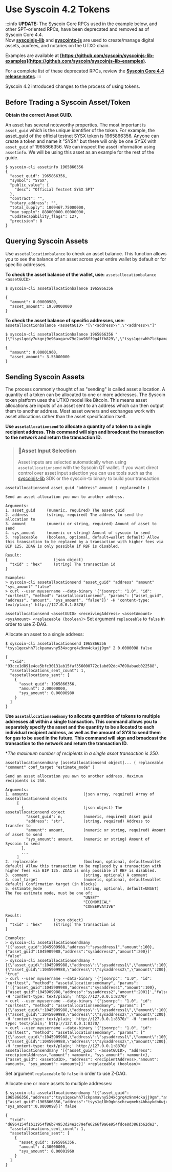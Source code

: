 # Use Syscoin 4.2 Tokens

:::info
**UPDATE:** The Syscoin Core RPCs used in the example below, and other SPT-oriented RPCs, have been deprecated and removed as of Syscoin Core 4.4.  
Now **[syscoinjs-lib](https://github.com/syscoin/syscoinjs-lib)** and **[syscointx-js](https://github.com/syscoin/syscointx-js)** are used to create/manage digital assets, auxfees, and notaries on the UTXO chain.

Examples are available at **[https://github.com/syscoin/syscoinjs-lib-examples](https://github.com/syscoin/syscoinjs-lib-examples)**.

For a complete list of these deprecated RPCs, review the **[Syscoin Core 4.4 release notes](https://github.com/syscoin/syscoin/blob/master/doc/release-notes/release-notes-4.4.0.md)**.
:::

Syscoin 4.2 introduced changes to the process of using tokens.

## Before Trading a Syscoin Asset/Token

**Obtain the correct Asset GUID.**

An asset has several noteworthy properties. The most important is `asset_guid` which is the unique identifier of the token. For example, the asset_guid of the official testnet SYSX token is 1965866356. Anyone can create a token and name it "SYSX" but there will only be one SYSX with `asset_guid` of 1965866356. We can inspect the asset information using `assetinfo`. We will be using this asset as an example for the rest of the guide.

```text
$ syscoin-cli assetinfo 1965866356
{
  "asset_guid": 1965866356,
  "symbol": "SYSX",
  "public_value": {
    "desc": "Official Testnet SYSX SPT"
  },
  "contract": "",
  "notary_address": "",
  "total_supply": 1009467.75000000,
  "max_supply": 888000000.00000000,
  "updatecapability_flags": 127,
  "precision": 8
}
```

## Querying Syscoin Assets

Use `assetallocationbalance` to check an asset balance. This function allows you to see the balance of an asset across your entire wallet by default or for specific addresses.

**To check the asset balance of the wallet, use:**
`assetallocationbalance <assetGUID>`

```text
$ syscoin-cli assetallocationbalance 1965866356

{
  "amount": 0.00000980,
  "asset_amount": 19.00000000
}
```

**To check the asset balance of specific addresses, use:**
`assetallocationbalance <assetGUID> "[\"<address>\",\"<address>\"]"`

```text
$ syscoin-cli assetallocationbalance 1965866356 "[\"tsys1qedy7ukgnj9e96axgarw79e2au98ff9g4ffh829\",\"tsys1qecwhh7lckpamavny534xcgrq4z9nm4ckajj9gm\"]"

{
  "amount": 0.00001960,
  "asset_amount": 3.55000000
}
```

## Sending Syscoin Assets

The process commonly thought of as "sending" is called asset allocation. A quantity of a token can be allocated to one or more addresses. The Syscoin token platform uses the UTXO model like Bitcoin. This means asset allocations are inputs of an asset sent to an address which can then output them to another address. Most asset owners and exchanges work with asset allocations rather than the asset specification itself.

**Use `assetallocationsend` to allocate a quantity of a token to a single recipient address. This command will sign and broadcast the transaction to the network and return the transaction ID.**

> ### 📘Asset Input Selection
>
> Asset inputs are selected automatically when using `assetallocationsend` with the Syscoin QT wallet. If you want direct control over asset input selection you can use tools such as the [syscoinjs-lib](https://github.com/syscoin/syscoinjs-lib) SDK or the syscoin-tx binary to build your transaction.

```text
assetallocationsend asset_guid "address" amount ( replaceable )

Send an asset allocation you own to another address.

Arguments:
1. asset_guid     (numeric, required) The asset guid
2. address        (string, required) The address to send the allocation to
3. amount         (numeric or string, required) Amount of asset to send
4. sys_amount     (numeric or string) Amount of syscoin to send
5. replaceable    (boolean, optional, default=wallet default) Allow this transaction to be replaced by a transaction with higher fees via BIP 125. ZDAG is only possible if RBF is disabled.

Result:
{                    (json object)
  "txid" : "hex"     (string) The transaction id
}

Examples:
> syscoin-cli assetallocationsend "asset_guid" "address" "amount" "sys_amount" "false"
> curl --user myusername --data-binary '{"jsonrpc": "1.0", "id": "curltest", "method": "assetallocationsend", "params": ["asset_guid", "address", "amount", "sys_amount", "false"]}' -H 'content-type: text/plain;' http://127.0.0.1:8370/
```

`assetallocationsend <assetGUID> <receivingAddress> <assetAmount> <sysAmount> <replaceable (boolean)>`
Set argument `replaceable` to `false` in order to use Z-DAG.

Allocate an asset to a single address:

```text
$ syscoin-cli assetallocationsend 1965866356 "tsys1qecwhh7lckpamavny534xcgrq4z9nm4ckajj9gm" 2 0.0000098 false

{
  "txid": "93cce1d891e4ce5bfc30131ab15faf356000772c1abd92dc47698abaeb022588",
  "assetallocations_sent_count": 1,
  "assetallocations_sent": [
    {
      "asset_guid": 1965866356,
      "amount": 2.00000000,
      "sys_amount": 0.00000980
    }
  ]
}
```

**Use `assetallocationsendmany` to allocate quantities of tokens to multiple addresses all within a single transaction. This command allows you to separately specify the asset and the quantity to be allocated to each individual recipient address, as well as the amount of SYS to send them for gas to be used in the future. This command will sign and broadcast the transaction to the network and return the transaction ID.**

**The maximum number of recipients in a single asset transaction is 250.*

```text
assetallocationsendmany [assetallocationsend object]... ( replaceable "comment" conf_target "estimate_mode" )

Send an asset allocation you own to another address. Maximum recipients is 250.

Arguments:
1. amounts                        (json array, required) Array of assetallocationsend objects
     [
       {                          (json object) The assetallocationsend object
         "asset_guid": n,         (numeric, required) Asset guid
         "address": "str",        (string, required) Address to transfer to
         "amount": amount,        (numeric or string, required) Amount of asset to send
         "sys_amount": amount,    (numeric or string) Amount of Syscoin to send
       },
       ...
     ]
2. replaceable                    (boolean, optional, default=wallet default) Allow this transaction to be replaced by a transaction with higher fees via BIP 125. ZDAG is only possible if RBF is disabled.
3. comment                        (string, optional) A comment
4. conf_target                    (numeric, optional, default=wallet default) Confirmation target (in blocks)
5. estimate_mode                  (string, optional, default=UNSET) The fee estimate mode, must be one of:
                                  "UNSET"
                                  "ECONOMICAL"
                                  "CONSERVATIVE"

Result:
{                    (json object)
  "txid" : "hex"     (string) The transaction id
}

Examples:
> syscoin-cli assetallocationsendmany '[{"asset_guid":1045909988,"address":"sysaddress1","amount":100},{"asset_guid":1045909988,"address":"sysaddress2","amount":200}]' "false"
> syscoin-cli assetallocationsendmany "[{\"asset_guid\":1045909988,\"address\":\"sysaddress1\",\"amount\":100},{\"asset_guid\":1045909988,\"address\":\"sysaddress2\",\"amount\":200}]" "true"
> curl --user myusername --data-binary '{"jsonrpc": "1.0", "id": "curltest", "method": "assetallocationsendmany", "params": ['[{"asset_guid":1045909988,"address":"sysaddress1","amount":100},{"asset_guid":1045909988,"address":"sysaddress2","amount":200}]',"false"]}' -H 'content-type: text/plain;' http://127.0.0.1:8370/
> curl --user myusername --data-binary '{"jsonrpc": "1.0", "id": "curltest", "method": "assetallocationsendmany", "params": ["[{\"asset_guid\":1045909988,\"address\":\"sysaddress1\",\"amount\":100},{\"asset_guid\":1045909988,\"address\":\"sysaddress2\",\"amount\":200}]","true"]}' -H 'content-type: text/plain;' http://127.0.0.1:8370/' -H 'content-type: text/plain;' http://127.0.0.1:8370/
> curl --user myusername --data-binary '{"jsonrpc": "1.0", "id": "curltest", "method": "assetallocationsendmany", "params": ["[{\"asset_guid\":1045909988,\"address\":\"sysaddress1\",\"amount\":100},{\"asset_guid\":1045909988,\"address\":\"sysaddress2\",\"amount\":200}]","true"]}' -H 'content-type: text/plain;' http://127.0.0.1:8370/
assetallocationsendmany '[{"asset_guid": <assetGUID>, "address": <recipientAddress>,"amount": <amount>, "sys_amount": <amount>},{"asset_guid": <assetGUID>, "address": <recipientAddress>,"amount": <amount>, "sys_amount": <amount>}]' <replaceable (boolean)>
```

Set argument `replaceable` to `false` in order to use Z-DAG.

Allocate one or more assets to multiple addresses:

```text
$ syscoin-cli assetallocationsendmany '[{"asset_guid": 1965866356,"address":"tsys1qecwhh7lckpamavny534xcgrq4z9nm4ckajj9gm","amount":1.55,"sys_amount":0.0000098},{"asset_guid":1965866356,"address":"tsys1ql8h9gknschcwqmehz4hhaykdn6wju8cemj9met","amount":2.75, "sys_amount":0.0000098}]' false

{
  "txid": "d6964154f1b11954f86b74953d24e2c79efe6266f9a6e954fdce8d3861b62de2",
  "assetallocations_sent_count": 1,
  "assetallocations_sent": [
    {
      "asset_guid": 1965866356,
      "amount": 4.30000000,
      "sys_amount": 0.00001960
    }
  ]
}
```